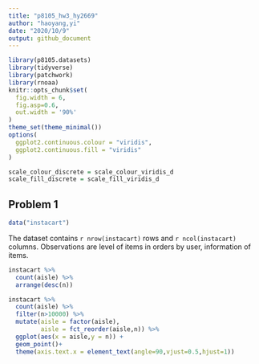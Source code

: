 ```yaml
---
title: "p8105_hw3_hy2669"
author: "haoyang,yi"
date: "2020/10/9"
output: github_document
---
```


```r
library(p8105.datasets)
library(tidyverse)
library(patchwork)
library(rnoaa)
knitr::opts_chunk$set(
  fig.width = 6,
  fig.asp=0.6,
  out.width = '90%'
)
theme_set(theme_minimal())
options(
  ggplot2.continuous.colour = "viridis",
  ggplot2.continuous.fill = "viridis"
)

scale_colour_discrete = scale_colour_viridis_d
scale_fill_discrete = scale_fill_viridis_d
```

## Problem 1
```r
data("instacart")
```

The dataset contains `r nrow(instacart)` rows and `r ncol(instacart)` columns. Observations are level of items in orders by user, information of items.
```r
instacart %>% 
  count(aisle) %>% 
  arrange(desc(n))
```

```r
instacart %>% 
  count(aisle) %>% 
  filter(n>10000) %>%
  mutate(aisle = factor(aisle),
         aisle = fct_reorder(aisle,n)) %>% 
  ggplot(aes(x = aisle,y = n)) +
  geom_point()+
  theme(axis.text.x = element_text(angle=90,vjust=0.5,hjust=1))
```
